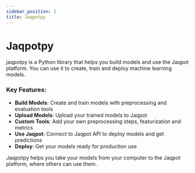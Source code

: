 ```yaml
---
sidebar_position: 2
title: Jaqpotpy
---
```



# Jaqpotpy

jaqpotpy is a Python library that helps you build models and use the Jaqpot platform. You can use it to create, train and deploy machine learning models.
### Key Features:

- **Build Models**: Create and train models with preprocessing and evaluation tools
- **Upload Models**: Upload your trained models to Jaqpot
- **Custom Tools**: Add your own preprocessing steps, featurization and metrics
- **Use Jaqpot**: Connect to Jaqpot API to deploy models and get predictions
- **Deploy**: Get your models ready for production use

Jaqpotpy helps you take your models from your computer to the Jaqpot platform, where others can use them.
<DocCardList />

